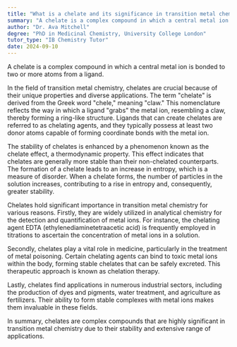 ```yaml
---
title: "What is a chelate and its significance in transition metal chemistry?"
summary: "A chelate is a complex compound in which a central metal ion is bonded to two or more atoms of a ligand."
author: "Dr. Ava Mitchell"
degree: "PhD in Medicinal Chemistry, University College London"
tutor_type: "IB Chemistry Tutor"
date: 2024-09-10
---
```


A chelate is a complex compound in which a central metal ion is bonded to two or more atoms from a ligand.

In the field of transition metal chemistry, chelates are crucial because of their unique properties and diverse applications. The term "chelate" is derived from the Greek word "chele," meaning "claw." This nomenclature reflects the way in which a ligand "grabs" the metal ion, resembling a claw, thereby forming a ring-like structure. Ligands that can create chelates are referred to as chelating agents, and they typically possess at least two donor atoms capable of forming coordinate bonds with the metal ion.

The stability of chelates is enhanced by a phenomenon known as the chelate effect, a thermodynamic property. This effect indicates that chelates are generally more stable than their non-chelated counterparts. The formation of a chelate leads to an increase in entropy, which is a measure of disorder. When a chelate forms, the number of particles in the solution increases, contributing to a rise in entropy and, consequently, greater stability.

Chelates hold significant importance in transition metal chemistry for various reasons. Firstly, they are widely utilized in analytical chemistry for the detection and quantification of metal ions. For instance, the chelating agent EDTA (ethylenediaminetetraacetic acid) is frequently employed in titrations to ascertain the concentration of metal ions in a solution.

Secondly, chelates play a vital role in medicine, particularly in the treatment of metal poisoning. Certain chelating agents can bind to toxic metal ions within the body, forming stable chelates that can be safely excreted. This therapeutic approach is known as chelation therapy.

Lastly, chelates find applications in numerous industrial sectors, including the production of dyes and pigments, water treatment, and agriculture as fertilizers. Their ability to form stable complexes with metal ions makes them invaluable in these fields.

In summary, chelates are complex compounds that are highly significant in transition metal chemistry due to their stability and extensive range of applications.
    